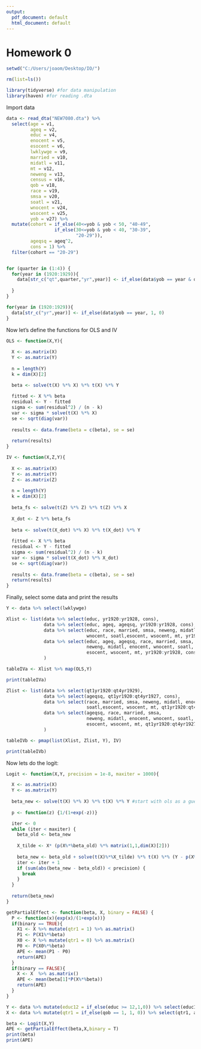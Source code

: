 ---
output:
  pdf_document: default
  html_document: default
---


# Homework 0

```{r setup, include = FALSE}
setwd("C:/Users/joaom/Desktop/IO/")

rm(list=ls())

library(tidyverse) #for data manipulation
library(haven) #for reading .dta

```

Import data

```{r dataimport}
data <- read_dta("NEW7080.dta") %>%
  select(age = v1,
         ageq = v2,
         educ = v4,
         enocent = v5,
         esocent = v6,
         lwklywge = v9,
         married = v10,
         midatl = v11,
         mt = v12,
         neweng = v13,
         census = v16,
         qob = v18,
         race = v19,
         smsa = v20,
         soatl = v21,
         wnocent = v24,
         wsocent = v25,
         yob = v27) %>%
  mutate(cohort = if_else(40<=yob & yob < 50, "40-49",
                  if_else(30<=yob & yob < 40, "30-39",
                          "20-29")),
         ageqsq = ageq^2,
         cons = 1) %>%
  filter(cohort == "20-29")


for (quarter in (1:4)) {
  for(year in (1920:1929)){
    data[str_c("qt",quarter,"yr",year)] <- if_else(data$yob == year & data$qob == quarter, 1, 0)
    
  }
}

for(year in (1920:1929)){
  data[str_c("yr",year)] <- if_else(data$yob == year, 1, 0)
}
```

Now let's define the functions for OLS and IV

```{r ols}
OLS <- function(X,Y){
  
  X <- as.matrix(X)
  Y <- as.matrix(Y)
  
  n = length(Y)
  k = dim(X)[2]

  beta <- solve(t(X) %*% X) %*% t(X) %*% Y
  
  fitted <- X %*% beta
  residual <- Y - fitted
  sigma <- sum(residual^2) / (n - k)
  var <- sigma * solve(t(X) %*% X)
  se <- sqrt(diag(var))
  
  results <- data.frame(beta = c(beta), se = se)
  
  return(results)
}
```

```{r iv}
IV <- function(X,Z,Y){
  
  X <- as.matrix(X)
  Y <- as.matrix(Y)
  Z <- as.matrix(Z)
  
  n = length(Y)
  k = dim(X)[2]
  
  beta_fs <- solve(t(Z) %*% Z) %*% t(Z) %*% X
  
  X_dot <- Z %*% beta_fs
  
  beta <- solve(t(X_dot) %*% X) %*% t(X_dot) %*% Y
  
  fitted <- X %*% beta
  residual <- Y - fitted
  sigma <- sum(residual^2) / (n - k)
  var <- sigma * solve(t(X_dot) %*% X_dot) 
  se <- sqrt(diag(var))
  
  results <- data.frame(beta = c(beta), se = se)
  return(results)
}
```

Finally, select some data and print the results

```{r olsresults}
Y <- data %>% select(lwklywge)

Xlist <- list(data %>% select(educ, yr1920:yr1928, cons),
              data %>% select(educ, ageq, ageqsq, yr1920:yr1928, cons),
              data %>% select(educ, race, married, smsa, neweng, midatl,enocent, 
                              wnocent, soatl,esocent, wsocent, mt, yr1920:yr1928, cons),
              data %>% select(educ, ageq, ageqsq, race, married, smsa, 
                              neweng, midatl, enocent, wnocent, soatl,
                              esocent, wsocent, mt, yr1920:yr1928, cons)
              )

tableIVa <- Xlist %>% map(OLS,Y)

print(tableIVa)
```

```{r ivresults}
Zlist <- list(data %>% select(qt1yr1920:qt4yr1929),
              data %>% select(ageqsq, qt1yr1920:qt4yr1927, cons),
              data %>% select(race, married, smsa, neweng, midatl, enocent, wnocent,
                              soatl,esocent, wsocent, mt, qt1yr1920:qt4yr1928, cons),
              data %>% select(ageqsq, race, married, smsa, 
                              neweng, midatl, enocent, wnocent, soatl,
                              esocent, wsocent, mt, qt1yr1920:qt4yr1927, cons)
              )

tableIVb <- pmap(list(Xlist, Zlist, Y), IV)

print(tableIVb)

```

Now lets do the logit:

```{r Logit}
Logit <- function(X,Y, precision = 1e-8, maxiter = 1000){

  X <- as.matrix(X)
  Y <- as.matrix(Y)
  
  beta_new <- solve(t(X) %*% X) %*% t(X) %*% Y #start with ols as a guess
  
  p <- function(z) {1/(1+exp(-z))}

  iter <- 0
  while (iter < maxiter) {
    beta_old <- beta_new
    
    X_tilde <- X* (p(X%*%beta_old) %*% matrix(1,1,dim(X)[2]))
    
    beta_new <- beta_old + solve(t(X)%*%X_tilde) %*% t(X) %*% (Y - p(X%*%beta_old))
    iter <- iter + 1
    if (sum(abs(beta_new - beta_old)) < precision) {
      break
    }
  }
  
  return(beta_new)
}
```

```{r APE}
getPartialEffect <- function(beta, X, binary = FALSE) {
  P <- function(x){exp(x)/(1+exp(x))}
  if(binary == TRUE){
    X1 <- X %>% mutate(qtr1 = 1) %>% as.matrix()
    P1 <- P(X1%*%beta)
    X0 <- X %>% mutate(qtr1 = 0) %>% as.matrix()
    P0 <- P(X0%*%beta)
    APE <- mean(P1 - P0)
    return(APE)
  }
  if(binary == FALSE){
    X <- X  %>% as.matrix()
    APE <- mean(beta[1]*P(X%*%beta))
    return(APE)
  } 
}
```


```{r logitresults}
Y <- data %>% mutate(educ12 = if_else(educ >= 12,1,0)) %>% select(educ12)
X <- data %>% mutate(qtr1 = if_else(qob == 1, 1, 0)) %>% select(qtr1, ageq, ageqsq, cons)

beta <- Logit(X,Y)
APE <- getPartialEffect(beta,X,binary = T)
print(beta)
print(APE)

```

